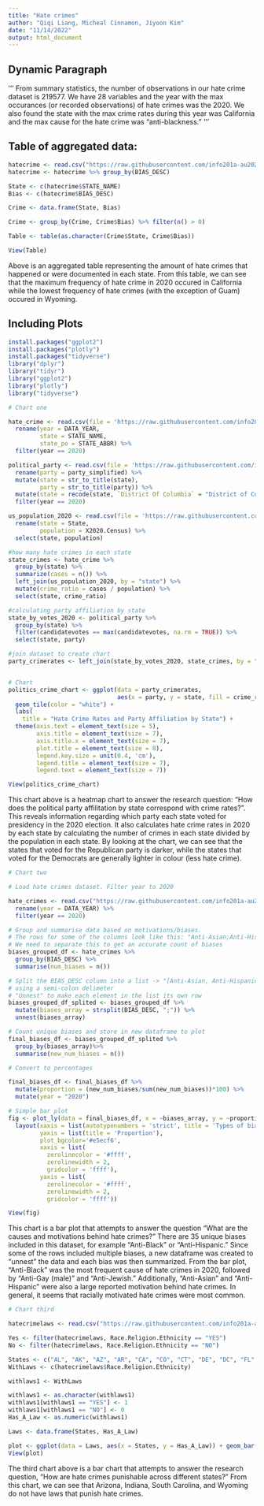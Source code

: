 ```yaml
---
title: "Hate crimes"
author: "Qiqi Liang, Micheal Cinnamon, Jiyoon Kim"
date: "11/14/2022"
output: html_document
---
```


## Dynamic Paragraph

'''
From summary statistics, the number of observations in our hate crime dataset is 219577. We have 28 variables and the year
with the max occurances (or recorded observations) of hate crimes was the 2020. We also found the state with the max crime
rates during this year was California and the max cause for the hate crime was "anti-blackness." 
'''

## Table of aggregated data: 

```r
hatecrime <- read.csv("https://raw.githubusercontent.com/info201a-au2022/project-group-3-section-ah/main/data/hate_crime.csv")
hatecrime <- hatecrime %>% group_by(BIAS_DESC)

State <- c(hatecrime$STATE_NAME)
Bias <- c(hatecrime$BIAS_DESC)

Crime <- data.frame(State, Bias)

Crime <- group_by(Crime, Crime$Bias) %>% filter(n() > 0)

Table <- table(as.character(Crime$State, Crime$Bias))

View(Table)
```

Above is an aggregated table representing the amount of hate crimes that happened or were documented in each state.
From this table, we can see that the maximum frequency of hate crime in 2020 occured in California while the lowest
frequency of hate crimes (with the exception of Guam) occured in Wyoming.

## Including Plots

```r
install.packages("ggplot2")
install.packages("plotly")
install.packages("tidyverse")
library("dplyr")
library("tidyr")
library("ggplot2") 
library("plotly")
library("tidyverse")
```

```r
# Chart one

hate_crime <- read.csv(file = 'https://raw.githubusercontent.com/info201a-au2022/project-group-3-section-ah/main/data/hate_crime.csv') %>%
  rename(year = DATA_YEAR,
         state = STATE_NAME,
         state_po = STATE_ABBR) %>%
  filter(year == 2020)

political_party <- read.csv(file = 'https://raw.githubusercontent.com/info201a-au2022/project-group-3-section-ah/main/data/political_party.csv') %>%
  rename(party = party_simplified) %>%
  mutate(state = str_to_title(state),
         party = str_to_title(party)) %>%
  mutate(state = recode(state, `District Of Columbia` = "District of Columbia")) %>%
  filter(year == 2020)

us_population_2020 <- read.csv(file = 'https://raw.githubusercontent.com/info201a-au2022/project-group-3-section-ah/main/data/US_Population_2020.csv') %>%
  rename(state = State,
         population = X2020.Census) %>%
  select(state, population)

#how many hate crimes in each state
state_crimes <- hate_crime %>%
  group_by(state) %>%
  summarize(cases = n()) %>%
  left_join(us_population_2020, by = "state") %>%
  mutate(crime_ratio = cases / population) %>%
  select(state, crime_ratio)

#calculating party affiliation by state
state_by_votes_2020 <- political_party %>%
  group_by(state) %>%
  filter(candidatevotes == max(candidatevotes, na.rm = TRUE)) %>%
  select(state, party)

#join dataset to create chart
party_crimerates <- left_join(state_by_votes_2020, state_crimes, by = "state")


# Chart
politics_crime_chart <- ggplot(data = party_crimerates, 
                               aes(x = party, y = state, fill = crime_ratio)) + 
  geom_tile(color = "white") +
  labs(
    title = "Hate Crime Rates and Party Affiliation by State") +
  theme(axis.text = element_text(size = 5), 
        axis.title = element_text(size = 7),
        axis.title.x = element_text(size = 7),
        plot.title = element_text(size = 8),
        legend.key.size = unit(0.4, 'cm'),
        legend.title = element_text(size = 7),
        legend.text = element_text(size = 7))

View(politics_crime_chart)

```

This chart above is a heatmap chart to answer the research question: "How does the political party affilitation by state
correspond with crime rates?". This reveals information regarding which party each state voted for presidency in the 2020 election.
It also calculates hate crime rates in 2020 by each state by calculating the number of crimes in each state divided by the 
population in each state. By looking at the chart, we can see that the states that voted for the Republican party is darker, while
the states that voted for the Democrats are generally lighter in colour (less hate crime).

```r
# Chart two

# Load hate crimes dataset. Filter year to 2020

hate_crimes <- read.csv("https://raw.githubusercontent.com/info201a-au2022/project-group-3-section-ah/main/data/hate_crime.csv") %>%
  rename(year = DATA_YEAR) %>%
  filter(year == 2020)

# Group and summarise data based on motivations/biases.
# The rows for some of the columns look like this: "Anti-Asian;Anti-Hispanic;Anti-Black"
# We need to separate this to get an accurate count of biases
biases_grouped_df <- hate_crimes %>%
  group_by(BIAS_DESC) %>%
  summarise(num_biases = n())

# Split the BIAS_DESC column into a list -> "[Anti-Asian, Anti-Hispanic, Anti-Black]"
# using a semi-colon delimeter
# "Unnest" to make each element in the list its own row
biases_grouped_df_splited <- biases_grouped_df %>%
  mutate(biases_array = strsplit(BIAS_DESC, ";")) %>%
  unnest(biases_array)

# Count unique biases and store in new dataframe to plot
final_biases_df <- biases_grouped_df_splited %>%
  group_by(biases_array)%>%
  summarise(new_num_biases = n())

# Convert to percentages

final_biases_df <- final_biases_df %>%
  mutate(proportion = (new_num_biases/sum(new_num_biases))*100) %>%
  mutate(year = "2020")

# Simple bar plot
fig <- plot_ly(data = final_biases_df, x = ~biases_array, y = ~proportion, type = 'bar') %>%
  layout(xaxis = list(autotypenumbers = 'strict', title = 'Types of biases'),
         yaxis = list(title = 'Proportion'),
         plot_bgcolor='#e5ecf6',
         xaxis = list(
           zerolinecolor = '#ffff',
           zerolinewidth = 2,
           gridcolor = 'ffff'),
         yaxis = list(
           zerolinecolor = '#ffff',
           zerolinewidth = 2,
           gridcolor = 'ffff'))

View(fig)

```

This chart is a bar plot that attempts to answer the question "What are the causes and motivations behind hate crimes?"
There are 35 unique biases included in this dataset, for example "Anti-Black" or "Anti-Hispanic." Since some of the rows included
multiple biases, a new dataframe was created to "unnest" the data and each bias was then summarized. From the bar plot, "Anti-Black"
was the most frequent cause of hate crimes in 2020, followed by "Anti-Gay (male)" and "Anti-Jewish." Additionally, "Anti-Asian"
and "Anti-Hispanic" were also a large reported motivation behind hate crimes. In general, it seems that racially motivated hate crimes
were most common.

```r
# Chart third

hatecrimelaws <- read.csv("https://raw.githubusercontent.com/info201a-au2022/project-group-3-section-ah/main/data/Hate_crime_laws_by_state.csv")

Yes <- filter(hatecrimelaws, Race.Religion.Ethnicity == "YES")
No <- filter(hatecrimelaws, Race.Religion.Ethnicity == "NO")

States <- c("AL", "AK", "AZ", "AR", "CA", "CO", "CT", "DE", "DC", "FL", "GA", "HI", "ID", "IL", "IN", "IA", "KS", "KY", "LA", "ME", "MD", "MA", "MI", "MN", "MS", "MO", "MT", "NE", "NV", "NH", "NJ", "NM", "NY", "NC", "ND", "OH", "OK", "OR", "PA", "RI", "SC", "SD", "TN", "TX", "UT", "VT", "VA", "WA", "WV", "WI", "WY")
WithLaws <- c(hatecrimelaws$Race.Religion.Ethnicity)

withlaws1 <- WithLaws

withlaws1 <- as.character(withlaws1)
withlaws1[withlaws1 == "YES"] <- 1     
withlaws1[withlaws1 == "NO"] <- 0      
Has_A_Law <- as.numeric(withlaws1)

Laws <- data.frame(States, Has_A_Law)

plot <- ggplot(data = Laws, aes(x = States, y = Has_A_Law)) + geom_bar(stat = "identity") 
View(plot)
```

The third chart above is a bar chart that attempts to answer the research question, "How are hate crimes punishable across different states?"
From this chart, we can see that Arizona, Indiana, South Carolina, and Wyoming do not have laws that punish hate crimes.  